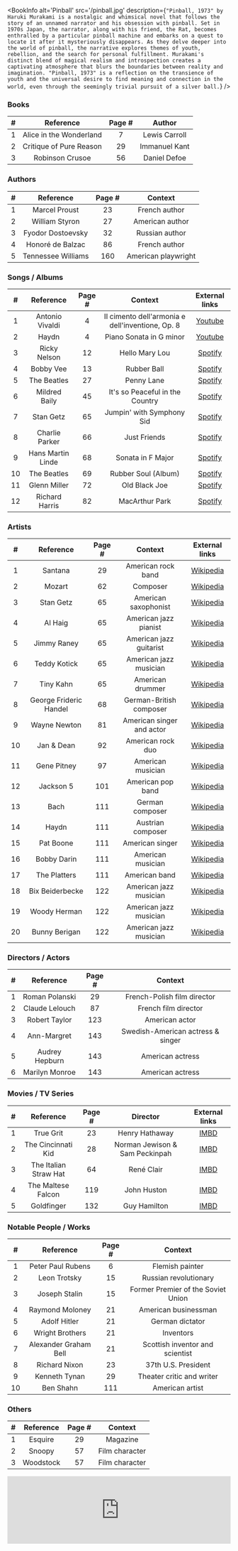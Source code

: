 
<BookInfo
  alt='Pinball'
  src='/pinball.jpg'
  description={`"Pinball, 1973" by Haruki Murakami is a nostalgic and whimsical novel that follows the story of an unnamed narrator and his obsession with pinball. Set in 1970s Japan, the narrator, along with his friend, the Rat, becomes enthralled by a particular pinball machine and embarks on a quest to locate it after it mysteriously disappears. As they delve deeper into the world of pinball, the narrative explores themes of youth, rebellion, and the search for personal fulfillment. Murakami's distinct blend of magical realism and introspection creates a captivating atmosphere that blurs the boundaries between reality and imagination. "Pinball, 1973" is a reflection on the transience of youth and the universal desire to find meaning and connection in the world, even through the seemingly trivial pursuit of a silver ball.`}
/>

### Books

|  #  |        Reference        | Page # |    Author     |
| :-: | :---------------------: | :----: | :-----------: |
|  1  | Alice in the Wonderland |   7    | Lewis Carroll |
|  2  | Critique of Pure Reason |   29   | Immanuel Kant |
|  3  |     Robinson Crusoe     |   56   | Daniel Defoe  |

### Authors

|  #  |     Reference      | Page # |       Context       |
| :-: | :----------------: | :----: | :-----------------: |
|  1  |   Marcel Proust    |   23   |    French author    |
|  2  |   William Styron   |   27   |   American author   |
|  3  | Fyodor Dostoevsky  |   32   |   Russian author    |
|  4  |  Honoré de Balzac  |   86   |    French author    |
|  5  | Tennessee Williams |  160   | American playwright |

### Songs / Albums

|  #  |     Reference     | Page # |                     Context                      |             External links              |
| :-: | :---------------: | :----: | :----------------------------------------------: | :-------------------------------------: |
|  1  |  Antonio Vivaldi  |   4    | Il cimento dell'armonia e dell'inventione, Op. 8 | [Youtube](https://tinyurl.com/2fnedntb) |
|  2  |       Haydn       |   4    |             Piano Sonata in G minor              | [Youtube](https://tinyurl.com/zwn67ebm) |
|  3  |   Ricky Nelson    |   12   |                  Hello Mary Lou                  | [Spotify](https://tinyurl.com/ym35z98d) |
|  4  |     Bobby Vee     |   13   |                   Rubber Ball                    | [Spotify](https://tinyurl.com/bdemrnju) |
|  5  |    The Beatles    |   27   |                    Penny Lane                    | [Spotify](https://tinyurl.com/ceu2hwda) |
|  6  |   Mildred Baily   |   45   |         It's so Peaceful in the Country          | [Spotify](https://tinyurl.com/2pfrsau2) |
|  7  |     Stan Getz     |   65   |            Jumpin' with Symphony Sid             | [Spotify](https://tinyurl.com/bdd8k6rn) |
|  8  |  Charlie Parker   |   66   |                   Just Friends                   | [Spotify](https://tinyurl.com/yzxpkcf6) |
|  9  | Hans Martin Linde |   68   |                Sonata in F Major                 | [Spotify](https://tinyurl.com/45u3c3bx) |
| 10  |    The Beatles    |   69   |               Rubber Soul (Album)                | [Spotify](https://tinyurl.com/37yf4nwb) |
| 11  |   Glenn Miller    |   72   |                  Old Black Joe                   | [Spotify](https://tinyurl.com/58d7feue) |
| 12  |  Richard Harris   |   82   |                  MacArthur Park                  | [Spotify](https://tinyurl.com/5n7az3re) |

### Artists

|  #  |       Reference        | Page # |          Context          |              External links               |
| :-: | :--------------------: | :----: | :-----------------------: | :---------------------------------------: |
|  1  |        Santana         |   29   |    American rock band     | [Wikipedia](https://tinyurl.com/3cxahjcd) |
|  2  |         Mozart         |   62   |         Composer          | [Wikipedia](https://tinyurl.com/32f52jtu) |
|  3  |       Stan Getz        |   65   |   American saxophonist    | [Wikipedia](https://tinyurl.com/4uzh2a3j) |
|  4  |        Al Haig         |   65   |   American jazz pianist   | [Wikipedia](https://tinyurl.com/bdbtsmm6) |
|  5  |      Jimmy Raney       |   65   |  American jazz guitarist  | [Wikipedia](https://tinyurl.com/bdfke5t2) |
|  6  |      Teddy Kotick      |   65   |  American jazz musician   | [Wikipedia](https://tinyurl.com/39wz5spp) |
|  7  |       Tiny Kahn        |   65   |     American drummer      | [Wikipedia](https://tinyurl.com/yfzydufb) |
|  8  | George Frideric Handel |   68   |  German-British composer  | [Wikipedia](https://tinyurl.com/bdc985xn) |
|  9  |      Wayne Newton      |   81   | American singer and actor | [Wikipedia](https://tinyurl.com/57ps8hrn) |
| 10  |       Jan & Dean       |   92   |     American rock duo     | [Wikipedia](https://tinyurl.com/yr2e2hdx) |
| 11  |      Gene Pitney       |   97   |     American musician     | [Wikipedia](https://tinyurl.com/32amww7n) |
| 12  |       Jackson 5        |  101   |     American pop band     | [Wikipedia](https://tinyurl.com/4eypduvp) |
| 13  |          Bach          |  111   |      German composer      | [Wikipedia](https://tinyurl.com/3upvxccw) |
| 14  |         Haydn          |  111   |     Austrian composer     | [Wikipedia](https://tinyurl.com/3jpeebs3) |
| 15  |       Pat Boone        |  111   |      American singer      | [Wikipedia](https://tinyurl.com/2z7jvay5) |
| 16  |      Bobby Darin       |  111   |     American musician     | [Wikipedia](https://tinyurl.com/266jj3mw) |
| 17  |      The Platters      |  111   |       American band       | [Wikipedia](https://tinyurl.com/musmxdjy) |
| 18  |    Bix Beiderbecke     |  122   |  American jazz musician   | [Wikipedia](https://tinyurl.com/mwmumutr) |
| 19  |      Woody Herman      |  122   |  American jazz musician   | [Wikipedia](https://tinyurl.com/2p9vhfn4) |
| 20  |     Bunny Berigan      |  122   |  American jazz musician   | [Wikipedia](https://tinyurl.com/562px3vz) |

### Directors / Actors

|  #  |   Reference    | Page # |              Context              |
| :-: | :------------: | :----: | :-------------------------------: |
|  1  | Roman Polanski |   29   |    French-Polish film director    |
|  2  | Claude Lelouch |   87   |       French film director        |
|  3  | Robert Taylor  |  123   |          American actor           |
|  4  |  Ann-Margret   |  143   | Swedish-American actress & singer |
|  5  | Audrey Hepburn |  143   |         American actress          |
|  6  | Marilyn Monroe |  143   |         American actress          |

### Movies / TV Series

|  #  |       Reference       | Page # |            Director            |            External links            |
| :-: | :-------------------: | :----: | :----------------------------: | :----------------------------------: |
|  1  |       True Grit       |   23   |         Henry Hathaway         | [IMBD](https://tinyurl.com/3j47hs3s) |
|  2  |  The Cincinnati Kid   |   28   | Norman Jewison & Sam Peckinpah | [IMBD](https://tinyurl.com/muwd2wxn) |
|  3  | The Italian Straw Hat |   64   |           René Clair           | [IMBD](https://tinyurl.com/3ztm2y6j) |
|  4  |  The Maltese Falcon   |  119   |          John Huston           | [IMBD](https://tinyurl.com/yhmh6864) |
|  5  |      Goldfinger       |  132   |          Guy Hamilton          | [IMBD](https://tinyurl.com/mtexbzan) |

### Notable People / Works

|  #  |       Reference       | Page # |              Context               |
| :-: | :-------------------: | :----: | :--------------------------------: |
|  1  |   Peter Paul Rubens   |   6    |          Flemish painter           |
|  2  |     Leon Trotsky      |   15   |       Russian revolutionary        |
|  3  |     Joseph Stalin     |   15   | Former Premier of the Soviet Union |
|  4  |    Raymond Moloney    |   21   |        American businessman        |
|  5  |     Adolf Hitler      |   21   |          German dictator           |
|  6  |    Wright Brothers    |   21   |             Inventors              |
|  7  | Alexander Graham Bell |   21   |  Scottish inventor and scientist   |
|  8  |     Richard Nixon     |   23   |        37th U.S. President         |
|  9  |     Kenneth Tynan     |   29   |     Theater critic and writer      |
| 10  |       Ben Shahn       |  111   |          American artist           |

### Others

|  #  | Reference | Page # |    Context     |
| :-: | :-------: | :----: | :------------: |
|  1  |  Esquire  |   29   |    Magazine    |
|  2  |  Snoopy   |   57   | Film character |
|  3  | Woodstock |   57   | Film character |

<iframe
  style={{ borderRadius: '12px' }}
  src='https://open.spotify.com/embed/playlist/1ZKOEIvAJfpN3NRjgqieIZ?utm_source=generator'
  width='100%'
  height='152'
  frameBorder='0'
  allowfullscreen=''
  allow='autoplay; clipboard-write; encrypted-media; fullscreen; picture-in-picture'
  loading='lazy'
></iframe>
